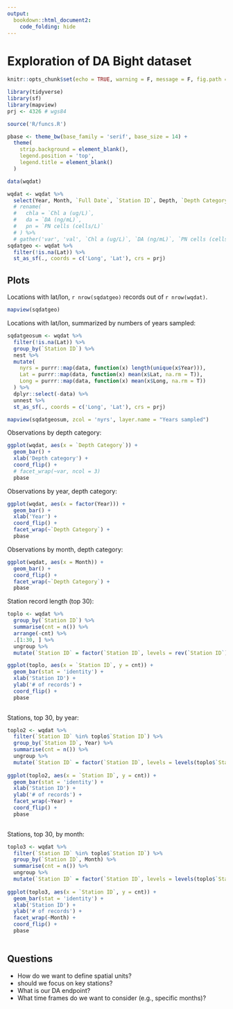 ```yaml
---
output: 
  bookdown::html_document2:
    code_folding: hide
---
```


# Exploration of DA Bight dataset {.tabset}

```r
knitr::opts_chunk$set(echo = TRUE, warning = F, message = F, fig.path = 'figs/')

library(tidyverse)
library(sf)
library(mapview)
prj <- 4326 # wgs84

source('R/funcs.R')

pbase <- theme_bw(base_family = 'serif', base_size = 14) +
  theme(
    strip.background = element_blank(), 
    legend.position = 'top', 
    legend.title = element_blank()
  )

data(wqdat)

wqdat <- wqdat %>% 
  select(Year, Month, `Full Date`, `Station ID`, Depth, `Depth Category`, `Lat`, `Long`, `DA (ng/mL)`, `PN cells (cells/L)`, `Chl a (ug/L)`)# %>% 
  # rename(
  #   chla = `Chl a (ug/L)`, 
  #   da = `DA (ng/mL)`, 
  #   pn = `PN cells (cells/L)`
  # ) %>% 
  # gather('var', 'val', `Chl a (ug/L)`, `DA (ng/mL)`, `PN cells (cells/L)`)
sqdatgeo <- wqdat %>% 
  filter(!is.na(Lat)) %>% 
  st_as_sf(., coords = c('Long', 'Lat'), crs = prj)
```

## Plots

Locations with lat/lon, `r nrow(sqdatgeo)` records out of `r nrow(wqdat)`.
```r
mapview(sqdatgeo)
```

Locations with lat/lon, summarized by numbers of years sampled:
```r
sqdatgeosum <- wqdat %>% 
  filter(!is.na(Lat)) %>%
  group_by(`Station ID`) %>% 
  nest %>% 
  mutate(
    nyrs = purrr::map(data, function(x) length(unique(x$Year))),
    Lat = purrr::map(data, function(x) mean(x$Lat, na.rm = T)), 
    Long = purrr::map(data, function(x) mean(x$Long, na.rm = T))
  ) %>% 
  dplyr::select(-data) %>% 
  unnest %>% 
  st_as_sf(., coords = c('Long', 'Lat'), crs = prj)

mapview(sqdatgeosum, zcol = 'nyrs', layer.name = "Years sampled")
```

Observations by depth category:
```r
ggplot(wqdat, aes(x = `Depth Category`)) + 
  geom_bar() + 
  xlab('Depth category') + 
  coord_flip() + 
  # facet_wrap(~var, ncol = 3)
  pbase
```

Observations by year, depth category:
```r
ggplot(wqdat, aes(x = factor(Year))) + 
  geom_bar() + 
  xlab('Year') + 
  coord_flip() + 
  facet_wrap(~`Depth Category`) +
  pbase
```

Observations by month, depth category:
```r
ggplot(wqdat, aes(x = Month)) + 
  geom_bar() + 
  coord_flip() + 
  facet_wrap(~`Depth Category`) +
  pbase
```

Station record length (top 30):
```r
toplo <- wqdat %>% 
  group_by(`Station ID`) %>% 
  summarise(cnt = n()) %>% 
  arrange(-cnt) %>% 
  .[1:30, ] %>% 
  ungroup %>% 
  mutate(`Station ID` = factor(`Station ID`, levels = rev(`Station ID`)))

ggplot(toplo, aes(x = `Station ID`, y = cnt)) +
  geom_bar(stat = 'identity') + 
  xlab('Station ID') +
  ylab('# of records') +
  coord_flip() + 
  pbase 
  
```

Stations, top 30, by year:
```r
toplo2 <- wqdat %>% 
  filter(`Station ID` %in% toplo$`Station ID`) %>% 
  group_by(`Station ID`, Year) %>% 
  summarise(cnt = n()) %>% 
  ungroup %>% 
  mutate(`Station ID` = factor(`Station ID`, levels = levels(toplo$`Station ID`)))
         
ggplot(toplo2, aes(x = `Station ID`, y = cnt)) +
  geom_bar(stat = 'identity') + 
  xlab('Station ID') +
  ylab('# of records') +
  facet_wrap(~Year) + 
  coord_flip() + 
  pbase 
  
```

Stations, top 30, by month:
```r
toplo3 <- wqdat %>% 
  filter(`Station ID` %in% toplo$`Station ID`) %>% 
  group_by(`Station ID`, Month) %>% 
  summarise(cnt = n()) %>% 
  ungroup %>% 
  mutate(`Station ID` = factor(`Station ID`, levels = levels(toplo$`Station ID`)))
         
ggplot(toplo3, aes(x = `Station ID`, y = cnt)) +
  geom_bar(stat = 'identity') + 
  xlab('Station ID') +
  ylab('# of records') +
  facet_wrap(~Month) + 
  coord_flip() + 
  pbase 
  
```

## Questions

* How do we want to define spatial units?
* should we focus on key stations?
* What is our DA endpoint?  
* What time frames do we want to consider (e.g., specific months)?
